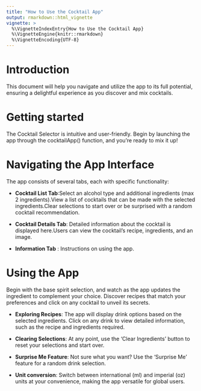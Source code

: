 ```yaml
---
title: "How to Use the Cocktail App"
output: rmarkdown::html_vignette
vignette: >
  %\VignetteIndexEntry{How to Use the Cocktail App}
  %\VignetteEngine{knitr::rmarkdown}
  %\VignetteEncoding{UTF-8}
---
```


# Introduction

This document will help you navigate and utilize the app to its full potential, ensuring a delightful experience as you discover and mix cocktails.


# Getting started 

The Cocktail Selector is intuitive and user-friendly. Begin by launching the app through the cocktailApp() function, and you're ready to mix it up!


# Navigating the App Interface

The app consists of several tabs, each with specific functionality:

- **Cocktail List Tab**:Select an alcohol type and additional ingredients (max 2 ingredients).View a list of cocktails that can be made with the selected ingredients.Clear selections to start over or be surprised with a random cocktail recommendation.

- **Cocktail Details Tab**: Detailed information about the cocktail is displayed here.Users can view the cocktail's recipe, ingredients, and an image.

- **Information Tab** : Instructions on using the app.


# Using the App

Begin with the base spirit selection, and watch as the app updates the ingredient to complement your choice. Discover recipes that match your preferences and click on any cocktail to unveil its secrets.

- **Exploring Recipes**: The app will display drink options based on the selected ingredients. Click on any drink to view detailed information, such as the recipe and ingredients required.

- **Clearing Selections**: At any point, use the 'Clear Ingredients' button to reset your selections and start over.

- **Surprise Me Feature**: Not sure what you want? Use the 'Surprise Me' feature for a random drink selection.

- **Unit conversion**: Switch between international (ml) and imperial (oz) units at your convenience, making the app versatile for global users.

